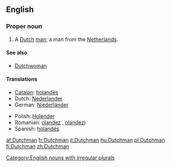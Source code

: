 ==English==

===Proper noun===
{{en-proper noun|Dutchmen}}

# A [[Dutch]] [[man]]; a man from the [[Netherlands]].

====See also====
*[[Dutchwoman]]

====Translations====
{{trans-top|a Dutch man}}
*[[Catalan]]: [[holandès]] {{m}}
*Dutch: [[Nederlander]] {{m}}
*German: [[Niederländer]] {{m}}
{{trans-mid}}
*Polish: [[Holender]] {{m}}
*Romanian: [[olandez]] {{m}}, [[olandezi]] {{m|p}}
*Spanish: [[holandés]] {{m}}
{{trans-bottom}}

[[Category:English nouns with irregular plurals]]

[[af:Dutchman]]
[[fr:Dutchman]]
[[it:Dutchman]]
[[hu:Dutchman]]
[[pl:Dutchman]]
[[fi:Dutchman]]
[[zh:Dutchman]]